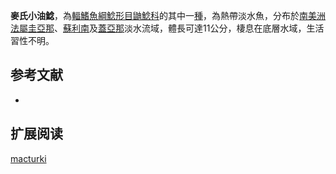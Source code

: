 {{Speciesbox
| name = 麥氏小油鯰
| image = 
| image_width = 250px
| status = NE
| status_system = IUCN3.1
| genus = Pimelodella
| species = macturki
| authority = [[Eigenmann|Eigenmann]], 1912
| synonyms = 
}}

'''麥氏小油鯰'''，為[[輻鰭魚綱|輻鰭魚綱]][[鯰形目|鯰形目]][[鼬鯰科|鼬鯰科]]的其中一[[種|種]]，為熱帶淡水魚，分布於[[南美洲|南美洲]][[法屬圭亞那|法屬圭亞那]]、[[蘇利南|蘇利南]]及[[蓋亞那|蓋亞那]]淡水流域，體長可達11公分，棲息在底層水域，生活習性不明。

==参考文献==
*{{FishBase_species|genus=Pimelodella|species=macturki|year=2015|month=6}}

== 扩展阅读 ==
{{refbegin}}
{{wikispecies-inline|Pimelodella macturki|麥氏小油鯰}}
{{refend}}
{{Taxonbar|from=Q2042238}}

[[Category:小油鯰屬|macturki]]
